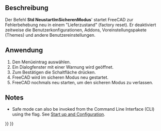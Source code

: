 <languages/>

{{Docnav/de
|[[Std_WhatsThis/de|Direkthilfe]]
|
|[[Std_Help_Menu/de|Std Menü Hilfe]]
|IconL=Std_WhatsThis.svg
|
|IconC=Freecad.svg
}}

{{GuiCommand/de
|Name=Std RestartInSafeMode
|Name/de=Std RestartInSafeMode
|MenuLocation=Hilfe → Im sicheren Modus neu starten
|Workbenches=Alle
|Version=1.0
|SeeAlso=
}}

<span id="Description"></span>
==Beschreibung==

Der Befehl '''Std NeustartImSicherenModus'''' startet FreeCAD zur Fehlerbehebung neu in einem "Lieferzustand" (factory reset). Er deaktiviert zeitweise die Benutzerkonfigurationen, Addons, Voreinstellungspakete (Themes) und andere Benutzereinstellungen.

<span id="Usage"></span>
==Anwendung==

# Den Menüeintrag {{MenuCommand|Hilfe → [[Image:Std_RestartInSafeMode.svg|16px]] Im sicheren Modus neu starten}} auswählen.
# Ein Dialogfenster mit einer Warnung wird geöffnet.
# Zum Bestätigen die Schaltfläche {{Button|Ja}} drücken.
# FreeCAD wird im sicheren Modus neu gestartet.
# FreeCAD nochmals neu starten, um den sicheren Modus zu verlassen.

<div lang="en" dir="ltr" class="mw-content-ltr">
== Notes ==
</div> 

<div lang="en" dir="ltr" class="mw-content-ltr">
* Safe mode can also be invoked from the Command Line Interface (CLI) using the {{Incode|--safe-mode}} flag. See [[Start_up_and_Configuration|Start up and Configuration]].
</div>


{{Docnav/de
|[[Std_WhatsThis/de|Direkthilfe]]
|
|[[Std_Help_Menu/de|Std Menü Hilfe]]
|IconL=Std_WhatsThis.svg
|
|IconC=Freecad.svg
}}

{{Std_Base_navi{{#translation:}}}}
{{Userdocnavi{{#translation:}}}}